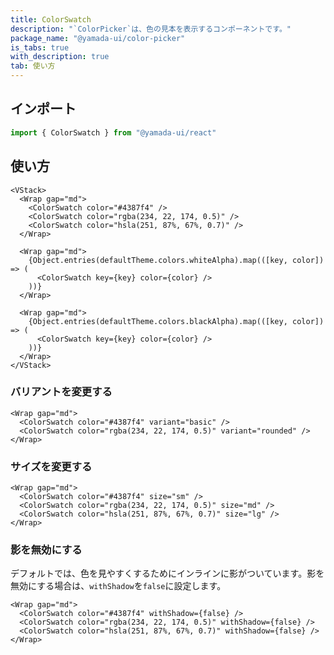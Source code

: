 ```yaml
---
title: ColorSwatch
description: "`ColorPicker`は、色の見本を表示するコンポーネントです。"
package_name: "@yamada-ui/color-picker"
is_tabs: true
with_description: true
tab: 使い方
---
```


## インポート

```ts
import { ColorSwatch } from "@yamada-ui/react"
```

## 使い方

```tsx
<VStack>
  <Wrap gap="md">
    <ColorSwatch color="#4387f4" />
    <ColorSwatch color="rgba(234, 22, 174, 0.5)" />
    <ColorSwatch color="hsla(251, 87%, 67%, 0.7)" />
  </Wrap>

  <Wrap gap="md">
    {Object.entries(defaultTheme.colors.whiteAlpha).map(([key, color]) => (
      <ColorSwatch key={key} color={color} />
    ))}
  </Wrap>

  <Wrap gap="md">
    {Object.entries(defaultTheme.colors.blackAlpha).map(([key, color]) => (
      <ColorSwatch key={key} color={color} />
    ))}
  </Wrap>
</VStack>
```

### バリアントを変更する

```tsx
<Wrap gap="md">
  <ColorSwatch color="#4387f4" variant="basic" />
  <ColorSwatch color="rgba(234, 22, 174, 0.5)" variant="rounded" />
</Wrap>
```

### サイズを変更する

```tsx
<Wrap gap="md">
  <ColorSwatch color="#4387f4" size="sm" />
  <ColorSwatch color="rgba(234, 22, 174, 0.5)" size="md" />
  <ColorSwatch color="hsla(251, 87%, 67%, 0.7)" size="lg" />
</Wrap>
```

### 影を無効にする

デフォルトでは、色を見やすくするためにインラインに影がついています。影を無効にする場合は、`withShadow`を`false`に設定します。

```tsx
<Wrap gap="md">
  <ColorSwatch color="#4387f4" withShadow={false} />
  <ColorSwatch color="rgba(234, 22, 174, 0.5)" withShadow={false} />
  <ColorSwatch color="hsla(251, 87%, 67%, 0.7)" withShadow={false} />
</Wrap>
```
